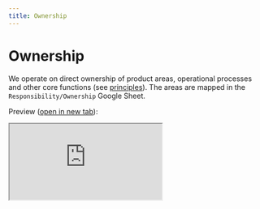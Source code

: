 ```yaml
---
title: Ownership
---
```


# Ownership

We operate on direct ownership of product areas, operational processes and other core functions (see [principles](/handbook/working-at-langfuse/principles)). The areas are mapped in the `Responsibility/Ownership` Google Sheet.

Preview ([open in new tab](https://docs.google.com/spreadsheets/d/e/2PACX-1vTsDMFzAQwDJbdDgKSUqGR7mBl5C2Le2wXfPGeslJVhLnbhnRdzRi0Y1JA2Lc6DIIPU3emAMf7Q9oLx/pubhtml?gid=0&single=true)):

<div className="w-full rounded-lg border overflow-hidden mt-3">
  <iframe
    title="Ownership spreadsheet"
    loading="lazy"
    src="https://docs.google.com/spreadsheets/d/e/2PACX-1vTsDMFzAQwDJbdDgKSUqGR7mBl5C2Le2wXfPGeslJVhLnbhnRdzRi0Y1JA2Lc6DIIPU3emAMf7Q9oLx/pubhtml?gid=0&amp;single=true&amp;widget=true&amp;headers=false"
    className="w-full h-[600px]"
  ></iframe>
</div>
